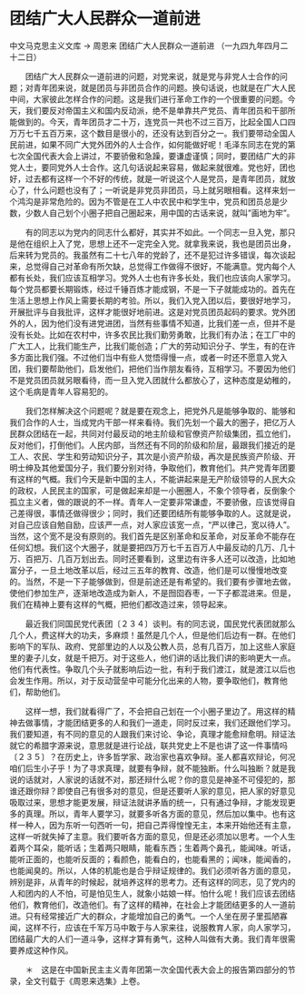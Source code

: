 # 团结广大人民群众一道前进

中文马克思主义文库 -> 周恩来
团结广大人民群众一道前进
（一九四九年四月二十二日）


　　团结广大人民群众一道前进的问题，对党来说，就是党与非党人士合作的问题；对青年团来说，就是团员与非团员合作的问题。换句话说，也就是在广大人民中间，大家彼此怎样合作的问题。这是我们进行革命工作的一个很重要的问题。今天，我们要反对帝国主义和国内反动派，绝不是单靠共产党员、青年团员和干部所能做到的。今天，青年团员才二十万，连党员一共也不过三百万，比起全国人口四万万七千五百万来，这个数目是很小的，还没有达到百分之一。我们要带动全国人民前进，如果不同广大党外团外的人士合作，如何能做好呢！毛泽东同志在党的第七次全国代表大会上讲过，不要骄傲和急躁，要谦虚谨慎；同时，要团结广大的非党人士，要同党外人士合作。这几句话说起来容易，做起来就很难。党也好，团也好，过去都有这样一个不好的传统，就是一听说这个人是党员，是青年团员，就放心了，什么问题也没有了；一听说是非党员非团员，马上就另眼相看。这样来划一个鸿沟是非常危险的。因为不管是在工人中农民中和学生中，党员和团员总是少数，少数人自己划个小圈子把自己圈起来，用中国的古话来说，就叫"画地为牢"。
 
　　有的同志以为党内的同志什么都好，其实并不如此。一个同志一旦入党，那只是他在组织上入了党，思想上还不一定完全入党。就拿我来说，我也是团员出身，后来转为党员的。我虽然有二十七八年的党龄了，还不是犯过许多错误，每次谈起来，总觉得自己对革命有所欠缺，总觉得工作做得不很好，不能满意。党内每个人都有长处，我们应该互相学习。党外人士也有许多长处，我们也应该向人家学习。每个党员都要长期锻炼，经过千锤百炼才能成钢，不是一下子就能成功的。首先在生活上思想上作风上需要长期的考验。所以，我们入党入团以后，要很好地学习，开展批评与自我批评，这样才能很好地前进。这是对党员团员起码的要求。党外团外的人，因为他们没有进党进团，当然有些事情不知道，比我们差一点，但并不是没有长处。比如在农村中，许多农民比我们勤劳勇敢，比我们有办法；在工厂中的广大工人，比我们能生产，比我们能创造；广大的劳动知识分子、学生，有的在许多方面比我们强。不过他们当中有些人觉悟得慢一点，或者一时还不愿意入党入团，我们要帮助他们，启发他们，把他们当作朋友看待，互相学习。不要因为他们不是党员团员就另眼看待，而一旦入党入团就什么都放心了，这种态度是幼稚的，这个毛病是青年人容易犯的。

　　我们怎样解决这个问题呢？就是要在观念上，把党外凡是能够争取的、能够和我们合作的人士，当成党内干部一样来看待。我们先划一个最大的圈子，把亿万人民群众团结在一起，共同对付最反动的地主阶级和官僚资产阶级集团，孤立他们，反对他们，打倒他们。人民内部，当然还有不同的阶级和阶层，最跟我们接近的是工人、农民、学生和劳动知识分子，其次是小资产阶级，再次是民族资产阶级、开明士绅及其他爱国分子，我们要分别对待，争取他们，教育他们。共产党青年团要有这样的气概。我们今天是新中国的主人，不能讲起来是无产阶级领导的人民大众的政权，人民民主的国家，可是做起来却是一小圈圈人，不象个领导者，反倒象个孤立主义者，做的跟说的不一样。青年人一定要非常谦虚，不要骄傲，应该觉得自己差得很，事情还做得很少；同时，我们还要团结所有能够争取的人。这就是说，对自己应该自勉自励，应该严一点，对人家应该宽一点，"严以律己，宽以待人"。当然，这个宽不是没有原则的。我们首先是区别革命和反革命，对反革命不能存在任何幻想。我们这个大圈子，就是要把四万万七千五百万人中最反动的几万、几十万、百把万、几百万划出去。同时还要看到，这里边有许多人还可以改造，比如地富分子，一旦土地改革以后，经过三五年的教育、改造，他们是可以慢慢地改变的。当然，不是一下子能够做到，但是前途还是有希望的。我们要有步骤地去做，使他们参加生产，逐渐地改造成为新人，不是囫囵吞枣，一下子都混进来。但是，我们在精神上要有这样的气概，把他们都改造过来，领导起来。

　　最近我们同国民党代表团〔２３４〕谈判。有的同志说，国民党代表团就那么几个人，费这样大的功夫，多麻烦！虽然是几个人，但是他们后边有一群。在他们影响下的军队、政府、党部里边的人以及公教人员，总有几百万，加上这些人家庭里的妻子儿女，就是千把万。对于这些人，他们讲的话比我们讲的影响更大一点。他们有代表性。争取几个头子就影响后边一批，有利于我们渡江，就是渡江以后也会发生作用。所以，对于反动营垒中可能分化出来的人物，要争取他们，教育他们，帮助他们。

　　这样一想，我们就看得广了，不会把自己划在一个小圈子里边了。用这样的精神去做事情，才能团结更多的人和我们一道走，同时反过来，我们还跟他们学习。我们要知道，有不同的意见的人跟我们来讨论、争论，真理才能愈辩愈明。辩证法就它的希腊字源来说，意思就是进行论战，联共党史上不是也讲了这一件事情吗〔２３５〕？在历史上，许多哲学家、政治家也喜欢争辩。圣人都喜欢辩论，何况咱们后生小子乎！为了寻求真理，就要有争辩，就不能独断。什么叫独断？就是我说的话就对，人家说的话就不对，那还辩什么呢？你的意见是神圣不可侵犯的，那谁还跟你辩？即使自己有很多对的意见，但是还要听人家的意见，把人家的好意见吸取过来，思想才能更发展，辩证法就讲矛盾的统一，只有通过争辩，才能发现更多的真理。所以，青年人要学习，就要多听各方面的意见，然后加以集中。也有这样一种人，因为东听一句西听一句，把自己弄得惶惶无主，本来开始他还有主意，这样一听就失掉了主意。我们要听各方面的意见，但是还必须加以思考。一个人生着两个耳朵，能听话；生着两只眼睛，能看东西；生着两个鼻孔，能闻味。听话，能听正面的，也能听反面的；看颜色，能看白的，也能看黑的；闻味，能闻香的，也能闻臭的。所以，人体的机能也是合乎辩证规律的。我们必须听各方面的意见，辨别是非，从青年的时候起，就培养这样的思考力。还有这样的同志，见了党内的人和团内的人不怕，可是怕见生人，就象小姑娘一样。怕什么呢！我们应该去团结他们，教育他们，改造他们。有了这样的精神，在社会上才能团结更多的人一道前进。只有经常接近广大的群众，才能增加自己的勇气。一个人坐在房子里孤陋寡闻，这样不行，应该在千军万马中敢于与人家来往，说服教育人家，向人家学习，团结最广大的人们一道斗争，这样才算有勇气，这种人叫做有大勇。我们青年很需要养成这种作风。



　　＊　这是在中国新民主主义青年团第一次全国代表大会上的报告第四部分的节录，全文刊载于《周恩来选集》上卷。



